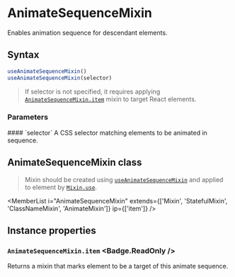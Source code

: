 <Module name="brew-js-react" />

# AnimateSequenceMixin

Enables animation sequence for descendant elements.

## Syntax

```javascript
useAnimateSequenceMixin()
useAnimateSequenceMixin(selector)
```

> If selector is not specified, it requires applying [`AnimateSequenceMixin.item`](:) mixin to target React elements.

### Parameters

<dl>
    #### `selector` <Badge.Optional />
    A CSS selector matching elements to be animated in sequence.

</dl>


## AnimateSequenceMixin class

> Mixin should be created using [`useAnimateSequenceMixin`](:) and applied to element by [`Mixin.use`](:).

<MemberList
    i="AnimateSequenceMixin"
    extends={['Mixin', 'StatefulMixin', 'ClassNameMixin', 'AnimateMixin']}
    ip={['item']}
/>

## Instance properties

### `AnimateSequenceMixin.item` <Badge.ReadOnly />

Returns a mixin that marks element to be a target of this animate sequence.
